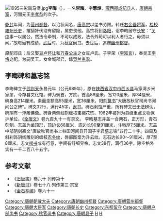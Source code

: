[[File:1995三彩骑马俑.jpg|thumb]]'''李晦'''（{{bd|628年||689年|3月23日|catIdx=L}}），一名'''崇晦'''，字'''慧炬'''，[[隴西郡|隴西郡]][[成纪县|成纪县]]人，[[唐朝|唐朝]][[宗室|宗室]]，河間元王[[李孝恭|李孝恭]]的次子。

[[乾封|乾封]]年间，为[[营州|营州]][[都督|都督]]，以治状闻名，[[唐高宗|唐高宗]]以玺书劳赐。转任[[右金吾将军|右金吾将军]]，[[检校|检校]][[雍州|雍州]][[长史|长史]]，摧擿奸伏没有留隐，属吏畏他。高宗将到[[洛阳|洛阳]]，诏李晦居守[[长安|长安]]：“[[关中|关中]]事一以属公，然法令牵制，不可以成政，法令外苟可以利人者行之，毋须以闻。”故晦治有成绩。[[武后|武后]]时，为[[秋官尚书|秋官尚书]]。去世后，追赠[[幽州|幽州]][[都督|都督]]。

原配邓氏；后又娶[[豆卢怀让|豆卢怀让]]和[[萬春公主_(唐高祖)|万春公主]]之女豆卢氏。子李荣（[[李荣_(嗣吴王)|李知言]]），奉吴王[[李恪_(吴王)|李恪]]之祀，为嗣吴王。女金城郡君，嫁[[贺兰务温|贺兰务温]]。

==李晦碑和墓志铭==
李晦碑立于[[武则天|武则天]]永昌元年（公元689年），原在[[陕西省|陕西省]][[汉中市|汉中市]][[西乡县|西乡县]]马家湾乡米家崖，今存县文化馆。碑为螭首，方趺。首高89厘米，宽120厘米，厚34厘米，碑身高214厘米。素面圭额高55厘米，宽36厘米，阳刻[[篆书|篆书]]“大唐故秋官司尚书河间公之碑”。碑文32行，满行45字，[[隶书|隶书]]。碑石剥蚀严重，所有碑文已无法辨认，碑阴有一浮雕佛像。碑身两侧线刻缠枝宝相花饰。1982年被列为县级重点文物保护单位。《[[全唐文|全唐文]]》卷九百九十一有录文。
{{Quotation|
公讳晦，字〇〇，陇西成纪人也。（阙十五字）'''祖西平怀王安，父河间元王孝恭'''，丰功〇烈，国史（阙九字）妙气〇〇〇〇，淑灵〇〇彰於（阙八字）贞〇精粹之性，清明洁白之美。（阙十五字）邈〇〇崇（阙八字）机士之百行。罔不该矣！'''贞观末授通事舍人，转尚衣奉御，〇〇〇〇太子右卫率〇府事'''（阙四字）河朔边要之〇，〇选为难，'''以本官检校幽、营二州都督'''。崔林作牧，朝廷（阙八字）功（阙五字）之〇兼之者〇也。'''累迁右武卫将军、右金吾将军，加忠武将军，检校雍州长史。'''望〇而清风流，〇〇而〇〇洽。咸亨之始，关中阻饥，盗贼公行，所在〇〇。公镇之以清静，绥之以惠和。政得烹鲜，时无吠犬。治〇〇拱家，乏〇鳞〇；〇〇〇〇雨，之沾草木。'''加云麾将军，右金吾将军，寻检校洛州长史兼知东都留守'''，三州都〇，〇〇〇〇。为政以德，惠下以〇。豪右〇气，百僚祗服。车驾东巡，〇赐缯帛以褒美之。高宗尝从容曰：“卿父元王，克清江汉。朕今於卿，亦同鱼水，一日不见，满座无欢。”其君臣相得也如此。及高宗晏驾，水浆不入口者数日，号咷擗踊，志不〇〇。〇〇之初，'''优以诏命授户部尚书'''。公喟然叹曰：“出身事主，在三如一。生当效命，死当结草。”乃辍泣而起，诏〇〇〇〇〇〇。公〇於朝，〇理冤屈，平以理物，简以御繁，讼息刑清，於是乎在。属扬楚横逆，淮海称兵，渚宫地实上流，〇〇〇〇。'''乃持节镇荆州兼检校长史'''，〇郧卫要，控带〇长，严而不残，人是以息。豺狼蛇蝮，不入枝江之境；黼黻冕旒，〇致南阳之〇。'''加金紫光禄大夫'''。诏赐衣服，表能官也。以公器光廊庙，道暎搢绅。可以弥纶政本，参赞皇极。'''遂徵〇拜左武威卫大将军'''。于时〇姓鸟惊，〇〇兽聚，拥旌推毂，公实当之。'''诏授燕然道行军大总管兼安北道安抚大使'''，东自碣石，西极流沙。〇道俱〇，〇〇节〇，〇旗拂霓，霜戈彗云，萧条万里，野无遗〇。'''诏都督恒州兼燕水军经略大使'''。〇鄣塞以〇〇〇，〇仓库以〇虏〇。〇〇绝烽候之虞，河右沐仁明之化。'''居无何，追赴东都，检校右金吾大将军，寻拜秋官尚书'''。〇〇沉毅，清素周密，署龙泉而特达，委珠玑而不拜。故以斟酌元气，平运〇〇。方当〇融皇风，弼谐景化。论道於上，〇扈跸〇，中〇〇〇。散黄金以长揖，追赤松而高蹈。而天不慭遗，梁摧奄及，'''永昌元年二月廿七日薨於位，春秋六十有二'''。圣情悯悼，百寮掩涕，罢朝撤乐，有加恒数。自遘疾弥留，迄於大敛，赐药及衣，中使相望於道，赙物四百段，米粟四百石。葬事官给，京官五品一人监护葬事，赠幽州都督。惟公幼而岐嶷，长而惇敏，探赜索隐，〇微究奥。〇策名委质〇〇为〇〇。吐刚茹柔，常情之所易挠；尚人矜已，执政之所难〇。公〇坦劳谦，少私寡欲，当代之所难者，〇於公而易〇。〇〇六入，〇〇七临。〇〇既称独〇，复号神君，盛德被於〇〇，功名垂於竹帛者也。夫人陇西郡夫人豆卢氏，河南〇〇〇〇〇〇〇公之孙，卫尉卿驸马都尉之女也。〇贤明〇，〇〇敷令。悊於家邦，幽闲婉顺，（阙二十一字）《国风》之窈窕，嗣《大雅》之徽音。〇〇光辅两朝，〇灵弥邵。夫人〇〇中馈，（阙二十字）斯〇〇〇所冀〇，母仪之〇，〇〇上悊〇远〇。享年不永，（阙二十一字）十一月十一日合葬於三〇原。礼也。'''嗣子尚柔奉御知言'''等（阙三十字）故吏等仰攀盛德，遐想徽光，〇立〇而（阙二十九字）其辞曰：
<br>河〇降（阙三十七字）出镇方位，入奉（阙四十三字）石铭勋，垂光〇〇。
}}
李晦墓志并盖一合两石，正方形，青石刻制。志盖为盝顶形，顶边长68厘米，底边长90至91厘米，斗唇厚7.5厘米。志盖中部阴刻篆文“唐故秋官尚书上柱国河间县开国子李君墓志铭”五行二十字。四周及斜刹饰阴线雕刻的缠枝[[忍冬纹|忍冬纹]]，唇部图案为升云纹。志石边长90～91厘米，厚7至8厘米。志文[[楷书|楷书]]或有行意，字间有纤细界格。志文38行，满行36字，除空格外实有一千二百八十五字。
{{Quotation|
大唐故秋官尚书上柱国河间县开国子李君墓志铭并序
<br>    '''公讳晦，字慧炬，陇西成纪人也。西平怀王蔚之孙；礼部尚书、河间元王孝恭之第二子'''。公皇室之俊，夙挺英奇。令德之后，早标明哲。豫章之磊落多节，非待七年；结绿之粲烂有文，岂唯五色。韫珠玑以擢耀，合纂组以成章。亦犹渥水名驹，骋骏骨于千里；丹山彩凤，腾逸翮于九霄。'''贞观廿年，授左千牛备身，寻授朝散大夫、行通事舍人'''。密勿旒扆，追三嘏而委余；吐纳轩墀，超八王而迥秀。纵辩而凋春囿，入翰苑以扬葩；著论而薄秋天，出谈聚以起萼。'''转尚衣奉御、太子右卫率'''。策名司，服黼黻，所以增辉；莅职禁，扃勾陈，所以自肃。怀忠抱节，直道正辞，青陆抱其高风，黄离钦其绝迹者也。高宗命百万之师，长驱辽碣。要害之郡，非亲勿居；水陆之途，唯贤是寄。'''以本官检校幽、营二州都督'''。於是苍龙之舳，沿碧海而陟鳌山；紫燕之舟，望青丘而临鲸岳。风御星驿，日夜交驰。公乃算分铢议，远迩量日，力括留程。足食足兵，室家罕倾筐之怨；且农且战，士卒有兼乘之谣。天涣遐宣，屡沾殊泽，'''徵授右武卫将军兼检校右金吾将军'''。察羽林以轼道，位冠八戎；总彀骑以司隶，声高百辟。'''寻检校雍州长史'''。辇毂之下，俗杂五方；侠窟之中，正非一绪。广汉钩距，尚失铢两之奸；不疑平反，未塞豺狼之穴。公名光戚里，功简帝心。总括亦兆，佥议所属。於是辟帷广视，抵机遐临，路不拾遗，市不预价，年谷丰稔，圄犴寂寥。挈物施於耆年，让畔旅於荆棘。尹翁归之，绝轨必赐百金；王子贡之，殊尤声振三辅。永言令典，彼多惭色。'''仪凤之始，驾幸洛京'''。远括二周，非无负箧；近包九谷，未免逾垣。自非张敞，竭节延笃。施化无以斫彼，盘根矫兹薄俗。'''乃授洛州长史，仍领本官'''。豪右慑心，贵戚敛手。盗不敢犯，无待浃辰；吏不敢欺，据劳期月。'''寻奉别敕东都留守'''。大帝笃友于之礼，降家人之慈。机事余闲，常参宴席，每云:“一日不见，则满座不欢。卿识朕心，朕知卿意。”君臣道合，旷古莫俦。洎大寝稽天，高宗晏驾，绝浆泣血，毁貌赢形。属文明之初，神皇驭历，优以诏令，赞务仙台，式展簪履之情，更重葭莩之戚。'''遂擢授户部尚书，封河间县开国子'''。属淮海构妖，事资重镇，遂杖节江陵，镇南服也。封豕修蛇，望中麾而夺魄；穷乡陋俗，感上德以归仁。'''寻改授右武威卫大将军、燕然道大总管、赤水军经略大使、安北道安抚大使。寻追入朝，检校右金吾大将军，改授秋官尚书'''。公先构沉疴，至是增剧。名医中使，道路相望。'''以永昌元年二月廿七日薨于私第，春秋六十有二'''。赙物四百段，米粟四百石。丧事官给，五品一人兼护丧事。赠都督幽、檀、妫、易四州诸军事，幽州刺史。'''夫人豆卢氏，礼部尚书芮国公宽之孙，卫尉卿驸马都尉怀让、长沙大长公主之女也'''。率礼驰声，含章发誉。虽荣兼鲁馆，道映姬车，而夙习姆仪，早娴妇德。慕鹊巢之化，言告言归，仰麟趾之风，采频采藻。曹门炯戒，映淑质以通，张氏攸箴，照清辉而载朗。共公同时染疾，遂至弥留，返席未安，撤帏俱丧。舒泉歌吹，本末连徽，梓树风霜，始终共色。'''以永昌元年十一月十一日合葬于高陵县鹿苑原'''，礼也。'''嗣子知言'''绝浆七日，泣血千里，终天永慕，扣地长号。以为寸晷不留，尺波行阅，四时递代，万古回穴。托玄石而纪功，庶清芬之靡绝。其词曰:
<br>    若水浩汗，玄功吁蠁，迥括地维，遐顿天纲。金石刊祚，谣谣发响，悠悠玄风，千载是仰。其一。
<br>    猗欤君子，含贞抱洁，气冠风云，志凌霜雪。腾光紫路，振彩丹穴，委质存诚，扬名竭节。其二。
<br>    言膺凤历，允叶龙官，伙奏怀玺，含香握兰。通而不杂，严而不残，刑清化举，讼简人安。其三。
<br>    屡毗左契，频居右职，密勿进思，逶迤退食。清静三辅，婆娑九棘，出作爪牙，入为羽翼。其四。
<br>    嘉偶含章，作宾君子，道隆素业，德标彤史。非德不言，非义不履，卓而孤秀，桀焉高峙。其五。
<br>    辅仁虚说，福善有亏，藏舟日远，逝者如斯，赫哉丕构，懿矣芳规，兰菊无绝，陵谷徙移。其六。
}}

==参考文献==
*《[[旧唐書|旧唐書]]》卷六十 列传第十
*《[[新唐书|新唐书]]》卷七十八·列传第三·宗室
*《[[金石萃编|金石萃编]]》卷六十一

{{DEFAULTSORT:L}}
[[Category:唐朝朝散大夫|Category:唐朝朝散大夫]]
[[Category:唐朝幽州都督|Category:唐朝幽州都督]]
[[Category:唐朝营州都督|Category:唐朝营州都督]]
[[Category:唐朝大将军|Category:唐朝大将军]]
[[Category:唐朝长史|Category:唐朝长史]]
[[Category:东都留守|Category:东都留守]]
[[Category:唐朝户部尚书|Category:唐朝户部尚书]]
[[Category:秋官尚书|Category:秋官尚书]]
[[Category:唐朝县子|Category:唐朝县子]]
[[Category:唐朝宗室|H]]
[[Category:李姓|H]]